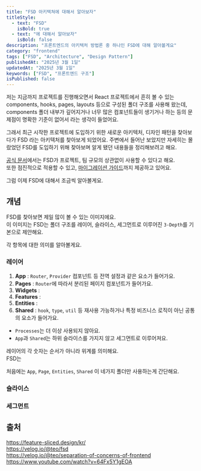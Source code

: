 ```yaml
---
title: "FSD 아키텍쳐에 대해서 알아보자"
titleStyle:
  - text: "FSD"
    isBold: true
  - text: "에 대해서 알아보자"
    isBold: false
description: "프론트엔드의 아키텍처 방법론 중 하나인 FSD에 대해 알아볼게요"
category: "frontend"
tags: ["FSD", "Architecture", "Design Pattern"]
publishedAt: "2025년 3월 1일"
updatedAt: "2025년 3월 1일"
keywords: ["FSD", "프론트엔드 구조"]
isPublished: false
---
```


저는 지금까지 프로젝트를 진행해오면서 React 프로젝트에서 흔히 볼 수 있는 components, hooks, pages, layouts 등으로 구성된 폴더 구조를 사용해 왔는데,
components 폴더 내부가 깊어지거나 너무 많은 컴포넌트들이 생기거나 하는 등의 문제점이 명확한 기준이 없어서 라는 생각이 들었어요.

그래서 최근 시작한 프로젝트에 도입하기 위한 새로운 아키텍처, 디자인 패턴을 찾아보다가 FSD 라는 아키텍처를 찾아보게 되었어요. 주변에서 들어난 보았지만 자세히는 몰랐었던 FSD를 도입하기 위해 찾아보며 알게 됐던 내용들을 정리해보려고 해요.

[공식 문서](https://feature-sliced.design/kr/)에서는 FSD가 프로젝트, 팀 규모의 상관없이 사용할 수 있다고 해요.  
또한 점진적으로 적용할 수 있고, [마이그레이션 가이드](https://feature-sliced.design/kr/docs/guides/migration/from-custom)까지 제공하고 있어요.

그럼 이제 FSD에 대해서 조금씩 알아볼게요.

## 개념

<MDXImage
  src="/posts/fsd/fsd_schema.jpg"
  alt="FSD의 계층 구조"
  caption="FSD의 계층 구조"
/>

FSD를 찾아보면 제일 많이 볼 수 있는 이미지에요.  
이 이미지는 FSD는 폴더 구조를 레이어, 슬라이스, 세그먼트로 이루어진 `3-Depth`를 기본으로 제안해요.

각 항목에 대한 의미를 알아볼게요.

### 레이어

1. **App** : `Router`, `Provider` 컴포넌트 등 전역 설정과 같은 요소가 들어가요.
2. **Pages** : `Router`에 따라서 분리된 페이지 컴포넌트가 들어가요.
3. **Widgets** :
4. **Features** :
5. **Entities** :
6. **Shared** : `hook`, `type`, `util` 등 재사용 가능하거나 특정 비즈니스 로직이 아닌 공통의 요소가 들어가요.

- `Processes`는 더 이상 사용되지 않아요.
- `App`과 `Shared`는 하위 슬라이스를 가지지 않고 세그먼트로 이루어져요.

레이어의 각 숫자는 순서가 아니라 위계를 의미해요.  
FSD는

처음에는 `App`, `Page`, `Entities`, `Shared` 이 네가지 폴더만 사용하는게 간단해요.

### 슬라이스

### 세그먼트

## 출처

https://feature-sliced.design/kr/  
https://velog.io/@teo/fsd  
https://velog.io/@teo/separation-of-concerns-of-frontend  
https://www.youtube.com/watch?v=64Fx5Y1gEOA
